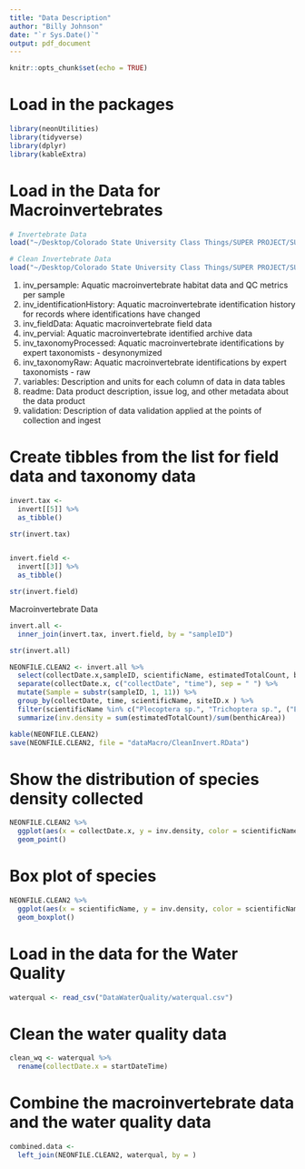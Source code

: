 ```yaml
---
title: "Data Description"
author: "Billy Johnson"
date: "`r Sys.Date()`"
output: pdf_document
---
```


```r
knitr::opts_chunk$set(echo = TRUE)
```

# Load in the packages
```r
library(neonUtilities)
library(tidyverse)
library(dplyr)
library(kableExtra)
```

# Load in the Data for Macroinvertebrates
```r
# Invertebrate Data
load("~/Desktop/Colorado State University Class Things/SUPER PROJECT/SUPER Project/DataMacro/invert.RData")

# Clean Invertebrate Data
load("~/Desktop/Colorado State University Class Things/SUPER PROJECT/SUPER Project/DataMacro/CleanInvert.RData")
```

1. inv_persample: Aquatic macroinvertebrate habitat data and QC metrics per sample
2. inv_identificationHistory: Aquatic macroinvertebrate identification history for records where identifications
have changed
3. inv_fieldData: Aquatic macroinvertebrate field data
4. inv_pervial: Aquatic macroinvertebrate identified archive data
5. inv_taxonomyProcessed: Aquatic macroinvertebrate identifications by expert taxonomists - desynonymized
6. inv_taxonomyRaw: Aquatic macroinvertebrate identifications by expert taxonomists - raw
7. variables: Description and units for each column of data in data tables
8. readme: Data product description, issue log, and other metadata about the data product
9. validation: Description of data validation applied at the points of collection and ingest


# Create tibbles from the list for field data and taxonomy data
```r
invert.tax <-
  invert[[5]] %>% 
  as_tibble()

str(invert.tax)


invert.field <-
  invert[[3]] %>% 
  as_tibble()

str(invert.field)
```

Macroinvertebrate Data
```r
invert.all <-
  inner_join(invert.tax, invert.field, by = "sampleID")

str(invert.all)
```

```r
NEONFILE.CLEAN2 <- invert.all %>% 
  select(collectDate.x,sampleID, scientificName, estimatedTotalCount, benthicArea, siteID.x) %>% 
  separate(collectDate.x, c("collectDate", "time"), sep = " ") %>% 
  mutate(Sample = substr(sampleID, 1, 11)) %>% 
  group_by(collectDate, time, scientificName, siteID.x ) %>% 
  filter(scientificName %in% c("Plecoptera sp.", "Trichoptera sp.", ("Ephemeroptera sp."))) %>% 
  summarize(inv.density = sum(estimatedTotalCount)/sum(benthicArea)) 

kable(NEONFILE.CLEAN2)
save(NEONFILE.CLEAN2, file = "dataMacro/CleanInvert.RData")

```

# Show the distribution of species density collected
```r
NEONFILE.CLEAN2 %>% 
  ggplot(aes(x = collectDate.x, y = inv.density, color = scientificName))+
  geom_point()
```

# Box plot of species 
```r
NEONFILE.CLEAN2 %>% 
  ggplot(aes(x = scientificName, y = inv.density, color = scientificName))+
  geom_boxplot()
```


# Load in the data for the Water Quality
```r
waterqual <- read_csv("DataWaterQuality/waterqual.csv")

```

# Clean the water quality data
```r
clean_wq <- waterqual %>% 
  rename(collectDate.x = startDateTime)
```

# Combine the macroinvertebrate data and the water quality data
```r
combined.data <-
  left_join(NEONFILE.CLEAN2, waterqual, by = )
```


